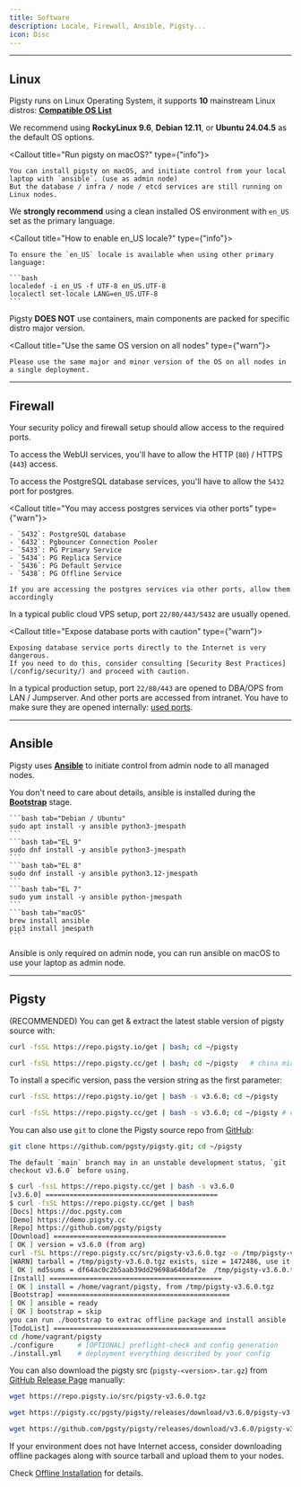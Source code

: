 ```yaml
---
title: Software
description: Locale, Firewall, Ansible, Pigsty...
icon: Disc
---
```



------

## Linux

Pigsty runs on <span className="text-xl text-amber-500 font-black">Linux</span> Operating System, it supports **10** mainstream Linux distros: [**Compatible OS List**](/prepare/linux)

We recommend using **RockyLinux 9.6**, **Debian 12.11**, or **Ubuntu 24.04.5** as the default OS options.

<Callout title="Run pigsty on macOS?" type={"info"}>

    You can install pigsty on macOS, and initiate control from your local laptop with `ansible`. (use as admin node)
    But the database / infra / node / etcd services are still running on Linux nodes.

</Callout>

We **strongly recommend** using a clean installed OS environment with `en_US` set as the primary language.

<Callout title="How to enable en_US locale?" type={"info"}>

    To ensure the `en_US` locale is available when using other primary language:

    ```bash
    localedef -i en_US -f UTF-8 en_US.UTF-8
    localectl set-locale LANG=en_US.UTF-8
    ```

</Callout>


Pigsty **DOES NOT** use containers, main components are packed for specific distro major version.

<Callout title="Use the same OS version on all nodes" type={"warn"}>

    Please use the same major and minor version of the OS on all nodes in a single deployment.

</Callout>


--------

## Firewall

Your security policy and firewall setup should allow access to the required ports.

To access the WebUI services, you'll have to allow the HTTP (`80`) / HTTPS (`443`) access.

To access the PostgreSQL database services, you'll have to allow the `5432` port for postgres.

<Callout title="You may access postgres services via other ports" type={"warn"}>

    - `5432`: PostgreSQL database
    - `6432`: Pgbouncer Connection Pooler
    - `5433`: PG Primary Service
    - `5434`: PG Replica Service
    - `5436`: PG Default Service
    - `5438`: PG Offline Service

    If you are accessing the postgres services via other ports, allow them accordingly

</Callout>


In a typical public cloud VPS setup, port `22/80/443/5432` are usually opened.

<Callout title="Expose database ports with caution" type={"warn"}>

    Exposing database service ports directly to the Internet is very dangerous.
    If you need to do this, consider consulting [Security Best Practices](/config/security/) and proceed with caution.

</Callout>

In a typical production setup, port `22/80/443` are opened to DBA/OPS from LAN / Jumpserver.
And other ports are accessed from intranet. You have to make sure they are opened internally: [used ports](/node/arch).




--------

## Ansible

Pigsty uses [**Ansible**](/admin/ansible) to initiate control from admin node to all managed nodes.

You don't need to care about details, ansible is installed during the [**Bootstrap**](/install/offline#bootstrap) stage.

<Callout title="Install Ansible Manually" type="info">

    ```bash tab="Debian / Ubuntu"
    sudo apt install -y ansible python3-jmespath
    ```
    ```bash tab="EL 9"
    sudo dnf install -y ansible python3-jmespath
    ```
    ```bash tab="EL 8"
    sudo dnf install -y ansible python3.12-jmespath
    ```
    ```bash tab="EL 7"
    sudo yum install -y ansible python-jmespath
    ```
    ```bash tab="macOS"
    brew install ansible
    pip3 install jmespath
    ```

</Callout>

Ansible is only required on admin node, you can run ansible on macOS to use your laptop as admin node.




------

## Pigsty

(<span className="text-sky-500 font-black">RECOMMENDED</span>) You can get & extract the latest stable version of pigsty source with:

```bash tab="Default"
curl -fsSL https://repo.pigsty.io/get | bash; cd ~/pigsty
```
```bash tab="Mirror"
curl -fsSL https://repo.pigsty.cc/get | bash; cd ~/pigsty   # china mirror
```

To install a specific version, pass the version string as the first parameter:

```bash tab="Default"
curl -fsSL https://repo.pigsty.io/get | bash -s v3.6.0; cd ~/pigsty
```
```bash tab="Mirror"
curl -fsSL https://repo.pigsty.cc/get | bash -s v3.6.0; cd ~/pigsty # china mirror
```

You can also use `git` to clone the Pigsty source repo from [GitHub](https://github.com/pgsty/pigsty):

```bash title="clone the latest"
git clone https://github.com/pgsty/pigsty.git; cd ~/pigsty
```

<Callout title="Checkout a specific version before using" type="warn">

    The default `main` branch may in an unstable development status, `git checkout v3.6.0` before using.

</Callout>

```bash
$ curl -fssL https://repo.pigsty.cc/get | bash -s v3.6.0
[v3.6.0] ===========================================
$ curl -fsSL https://repo.pigsty.cc/get | bash
[Docs] https://doc.pgsty.com
[Demo] https://demo.pigsty.cc
[Repo] https://github.com/pgsty/pigsty
[Download] ===========================================
[ OK ] version = v3.6.0 (from arg)
curl -fSL https://repo.pigsty.cc/src/pigsty-v3.6.0.tgz -o /tmp/pigsty-v3.6.0.tgz
[WARN] tarball = /tmp/pigsty-v3.6.0.tgz exists, size = 1472486, use it
[ OK ] md5sums = df64ac0c2b5aab39dd29698a640daf2e  /tmp/pigsty-v3.6.0.tgz
[Install] ===========================================
[ OK ] install = /home/vagrant/pigsty, from /tmp/pigsty-v3.6.0.tgz
[Bootstrap] ===========================================
[ OK ] ansible = ready
[ OK ] bootstrap = skip
you can run ./bootstrap to extrac offline package and install ansible
[TodoList] ===========================================
cd /home/vagrant/pigsty
./configure      # [OPTIONAL] preflight-check and config generation
./install.yml    # deployment everything described by your config
```

You can also download the pigsty src (`pigsty-<version>.tar.gz`) from [GitHub Release Page](https://github.com/pgsty/pigsty/releases/latest) manually:

```bash tab="Default"
wget https://repo.pigsty.io/src/pigsty-v3.6.0.tgz
```
```bash tab="Mirror"
wget https://pigsty.cc/pgsty/pigsty/releases/download/v3.6.0/pigsty-v3.6.0.tgz
```
```bash tab="GitHub"
wget https://github.com/pgsty/pigsty/releases/download/v3.6.0/pigsty-v3.6.0.tgz
```



If your environment does not have Internet access, consider downloading offline packages along with source tarball and upload them to your nodes.

Check [Offline Installation](/install/offline) for details.

